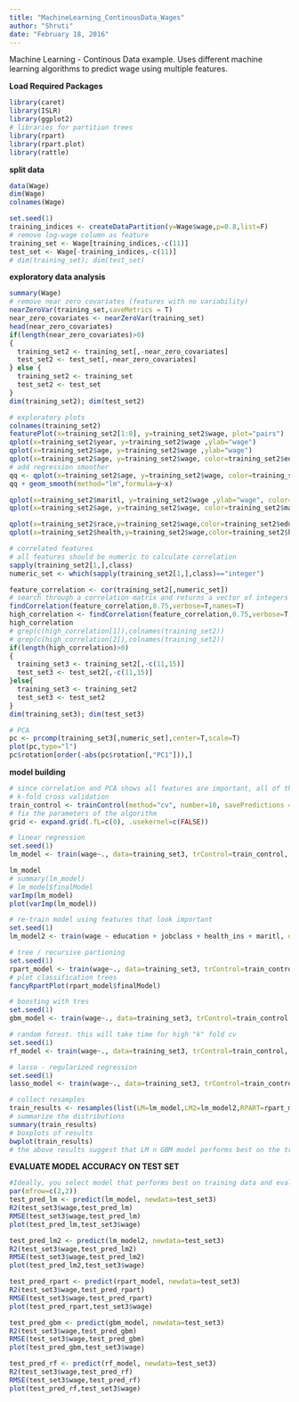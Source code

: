 ```yaml
---
title: "MachineLearning_ContinousData_Wages"
author: "Shruti"
date: "February 18, 2016"
---
```

Machine Learning - Continous Data example. Uses different machine learning algorithms to predict wage using multiple features.

**Load Required Packages**
```r
library(caret)
library(ISLR)
library(ggplot2)
# libraries for partition trees
library(rpart)
library(rpart.plot)
library(rattle)
```

**split data**
```r
data(Wage)
dim(Wage)
colnames(Wage)

set.seed(1)
training_indices <- createDataPartition(y=Wage$wage,p=0.8,list=F)
# remove log-wage column as feature 
training_set <- Wage[training_indices,-c(11)]
test_set <- Wage[-training_indices,-c(11)]
# dim(training_set); dim(test_set)
```

**exploratory data analysis**
```r
summary(Wage)
# remove near zero covariates (features with no variability)
nearZeroVar(training_set,saveMetrics = T)
near_zero_covariates <- nearZeroVar(training_set)
head(near_zero_covariates)
if(length(near_zero_covariates)>0)
{
  training_set2 <- training_set[,-near_zero_covariates]
  test_set2 <- test_set[,-near_zero_covariates]
} else {
  training_set2 <- training_set
  test_set2 <- test_set
}
dim(training_set2); dim(test_set2)

# exploratory plots
colnames(training_set2)
featurePlot(x=training_set2[1:8], y=training_set2$wage, plot="pairs")
qplot(x=training_set2$year, y=training_set2$wage ,ylab="wage")
qplot(x=training_set2$age, y=training_set2$wage ,ylab="wage")
qplot(x=training_set2$age, y=training_set2$wage, color=training_set2$education,pch=training_set2$jobclass ,ylab="wage")
# add regression smoother
qq <- qplot(x=training_set2$age, y=training_set2$wage, color=training_set2$education,pch=training_set2$jobclass ,ylab="wage")
qq + geom_smooth(method="lm",formula=y~x)

qplot(x=training_set2$maritl, y=training_set2$wage ,ylab="wage", color=training_set2$age)
qplot(x=training_set2$age, y=training_set2$wage, color=training_set2$maritl ,ylab="wage")

qplot(x=training_set2$race,y=training_set2$wage,color=training_set2$education ,pch=training_set2$jobclass,cex=1,ylab="wage")
qplot(x=training_set2$health,y=training_set2$wage,color=training_set2$health_ins ,pch=training_set2$jobclass,cex=1,ylab="wage")

# correlated features
# all features should be numeric to calculate correlation
sapply(training_set2[1,],class)
numeric_set <- which(sapply(training_set2[1,],class)=="integer")

feature_correlation <- cor(training_set2[,numeric_set])
# search through a correlation matrix and returns a vector of integers corresponding to columns to remove to reduce pair-wise correlations.
findCorrelation(feature_correlation,0.75,verbose=T,names=T)
high_correlation <- findCorrelation(feature_correlation,0.75,verbose=T,names=T)
high_correlation
# grep(c(high_correlation[1]),colnames(training_set2))
# grep(c(high_correlation[2]),colnames(training_set2))
if(length(high_correlation)>0)
{
  training_set3 <- training_set2[,-c(11,15)]
  test_set3 <- test_set2[,-c(11,15)]
}else{
  training_set3 <- training_set2
  test_set3 <- test_set2
}
dim(training_set3); dim(test_set3)

# PCA
pc <- prcomp(training_set3[,numeric_set],center=T,scale=T)
plot(pc,type="l")
pc$rotation[order(-abs(pc$rotation[,"PC1"])),]
```

**model building**
```r
# since correlation and PCA shows all features are important, all of them are used in the model
# k-fold cross validation
train_control <- trainControl(method="cv", number=10, savePredictions = T)
# fix the parameters of the algorithm
grid <- expand.grid(.fL=c(0), .usekernel=c(FALSE))

# linear regression
set.seed(1)
lm_model <- train(wage~., data=training_set3, trControl=train_control, method="lm" ,preProcess=c("scale","center","pca"))

lm_model
# summary(lm_model)
# lm_model$finalModel
varImp(lm_model)
plot(varImp(lm_model))

# re-train model using features that look important
set.seed(1)
lm_model2 <- train(wage ~ education + jobclass + health_ins + maritl, data=training_set3, trControl=train_control, method="lm")

# tree / recursive partioning
set.seed(1)
rpart_model <- train(wage~., data=training_set3, trControl=train_control, method="rpart" ,preProcess=c("scale","center","pca"))
# plot classification trees
fancyRpartPlot(rpart_model$finalModel)

# boosting with tres
set.seed(1)
gbm_model <- train(wage~., data=training_set3, trControl=train_control, method = "gbm", verbose=F ,preProcess=c("scale","center","pca"))

# random forest. this will take time for high "k" fold cv
set.seed(1)
rf_model <- train(wage~., data=training_set3, trControl=train_control, method="rf" ,preProcess=c("scale","center","pca"))

# lasso - regularized regression
set.seed(1)
lasso_model <- train(wage~., data=training_set3, trControl=train_control, method="lasso", metric="RMSE" ,preProcess=c("scale","center","pca"))

# collect resamples
train_results <- resamples(list(LM=lm_model,LM2=lm_model2,RPART=rpart_model,GBM=gbm_model,RF=rf_model))
# summarize the distributions
summary(train_results)
# boxplots of results
bwplot(train_results)
# the above results suggest that LM n GBM model performs best on the training data.
```

**EVALUATE MODEL ACCURACY ON TEST SET**
```r
#Ideally, you select model that performs best on training data and evaluate on test set. I am doing for all models just for illustration 
par(mfrow=c(2,2))
test_pred_lm <- predict(lm_model, newdata=test_set3)
R2(test_set3$wage,test_pred_lm)
RMSE(test_set3$wage,test_pred_lm)
plot(test_pred_lm,test_set3$wage)

test_pred_lm2 <- predict(lm_model2, newdata=test_set3)
R2(test_set3$wage,test_pred_lm2)
RMSE(test_set3$wage,test_pred_lm2)
plot(test_pred_lm2,test_set3$wage)

test_pred_rpart <- predict(rpart_model, newdata=test_set3)
R2(test_set3$wage,test_pred_rpart)
RMSE(test_set3$wage,test_pred_rpart)
plot(test_pred_rpart,test_set3$wage)

test_pred_gbm <- predict(gbm_model, newdata=test_set3)
R2(test_set3$wage,test_pred_gbm)
RMSE(test_set3$wage,test_pred_gbm)
plot(test_pred_gbm,test_set3$wage)

test_pred_rf <- predict(rf_model, newdata=test_set3)
R2(test_set3$wage,test_pred_rf)
RMSE(test_set3$wage,test_pred_rf)
plot(test_pred_rf,test_set3$wage)
```


